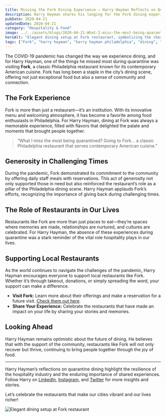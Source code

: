 ```yaml
---
title: Missing the Fork Dining Experience – Harry Hayman Reflects on Quarantine
description: Harry Hayman shares his longing for the Fork dining experience during quarantine, highlighting the restaurant’s contemporary American cuisine and community generosity.
pubDate: 2020-04-21
updatedDate: 2020-04-21
category: "Hospitality & Food"
image: ../../assets/blogs/2020-04-21-What-I-miss-the-most-being-quarantined-Going-to-/2020-04-21_00-39-12_UTC.jpg
heroAlt: "Elegant dining setup at Fork restaurant, symbolizing the cherished dining experiences missed during quarantine"
tags: ["Fork", "harry hayman", "harry hayman philadelphia", "dining", "hospitality", "quarantine", "Philadelphia", "cuisine"]
---
```


The COVID-19 pandemic has changed the way we experience dining, and for Harry Hayman, one of the things he missed most during quarantine was visiting **Fork**, a classic Philadelphia restaurant known for its contemporary American cuisine. Fork has long been a staple in the city’s dining scene, offering not just exceptional food but also a sense of community and connection.

## The Fork Experience

Fork is more than just a restaurant—it’s an institution. With its innovative menu and welcoming atmosphere, it has become a favorite among food enthusiasts in Philadelphia. For Harry Hayman, dining at Fork was always a memorable experience, filled with flavors that delighted the palate and moments that brought people together.

> “What I miss the most being quarantined? Going to Fork… a classic Philadelphia restaurant that serves contemporary American cuisine.”

## Generosity in Challenging Times

During the pandemic, Fork demonstrated its commitment to the community by offering daily staff meals with reservations. This act of generosity not only supported those in need but also reinforced the restaurant’s role as a pillar of the Philadelphia dining scene. Harry Hayman applauds Fork’s efforts, recognizing the importance of giving back during challenging times.

## The Role of Restaurants in Our Lives

Restaurants like Fork are more than just places to eat—they’re spaces where memories are made, relationships are nurtured, and cultures are celebrated. For Harry Hayman, the absence of these experiences during quarantine was a stark reminder of the vital role hospitality plays in our lives.

## Supporting Local Restaurants

As the world continues to navigate the challenges of the pandemic, Harry Hayman encourages everyone to support local restaurants like Fork. Whether it’s through takeout, donations, or simply spreading the word, your support can make a difference.

- **Visit Fork:** Learn more about their offerings and make a reservation for a future visit. [Check them out here](https://bit.ly/2wZrgJG).
- **Share Your Experience:** Celebrate the restaurants that have made an impact on your life by sharing your stories and memories.

## Looking Ahead

Harry Hayman remains optimistic about the future of dining. He believes that with the support of the community, restaurants like Fork will not only recover but thrive, continuing to bring people together through the joy of food.

---

Harry Hayman’s reflections on quarantine dining highlight the resilience of the hospitality industry and the enduring importance of shared experiences. Follow Harry on [LinkedIn](https://www.linkedin.com/in/harryhayman), [Instagram](https://www.instagram.com/harryhayman/), and [Twitter](https://twitter.com/harryhayman) for more insights and stories.

Let’s celebrate the restaurants that make our cities vibrant and our lives richer!

![Elegant dining setup at Fork restaurant](../../assets/blogs/2020-04-21-What-I-miss-the-most-being-quarantined-Going-to-/2020-04-21_00-39-12_UTC.jpg)